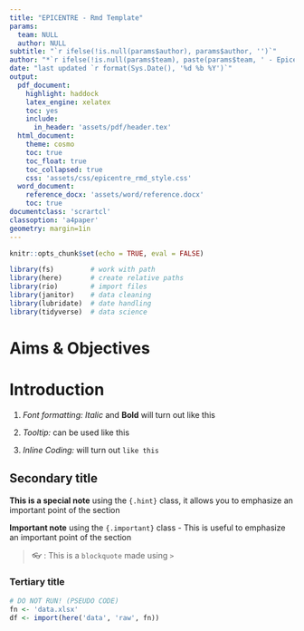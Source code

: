 ```yaml
---
title: "EPICENTRE - Rmd Template"
params: 
  team: NULL
  author: NULL
subtitle: "`r ifelse(!is.null(params$author), params$author, '')`"
author: "*`r ifelse(!is.null(params$team), paste(params$team, ' - Epicentre, Paris'), 'Epicentre, Paris')`*"
date: "last updated `r format(Sys.Date(), '%d %b %Y')`"
output:
  pdf_document:
    highlight: haddock
    latex_engine: xelatex
    toc: yes
    include:
      in_header: 'assets/pdf/header.tex'
  html_document:
    theme: cosmo
    toc: true
    toc_float: true
    toc_collapsed: true
    css: 'assets/css/epicentre_rmd_style.css'
  word_document:
    reference_docx: 'assets/word/reference.docx'
    toc: true
documentclass: 'scrartcl'
classoption: 'a4paper'
geometry: margin=1in
---
```


<script>
  $(document).ready(function() {
    $('#TOC').parent().prepend('<div id="nav_logo"><img src="img/epicentre_logo.png"></div>');
  });
</script>


```r
knitr::opts_chunk$set(echo = TRUE, eval = FALSE)

library(fs)         # work with path
library(here)       # create relative paths
library(rio)        # import files
library(janitor)    # data cleaning
library(lubridate)  # date handling
library(tidyverse)  # data science 

```

# Aims & Objectives

# Introduction

1. *Font formatting:* *Italic* and **Bold** will turn out like this

2. *Tooltip:* can be used <span tooltip-position="top" tooltip="You can write some details here using this syntax">like this</span>

3. *Inline Coding:* will turn out `like this`

## Secondary title

::: {.hint data-latex=""}
**This is a special note** using the `{.hint}` class, it allows you to emphasize an important point of the section 
:::

::: {.important data-latex=""}
**Important note** using the `{.important}` class - This is useful to emphasize an important point of the section
:::

> 👓 : This is a `blockquote` made using `>` 

### Tertiary title

```r
# DO NOT RUN! (PSEUDO CODE)
fn <- 'data.xlsx'
df <- import(here('data', 'raw', fn))
```
